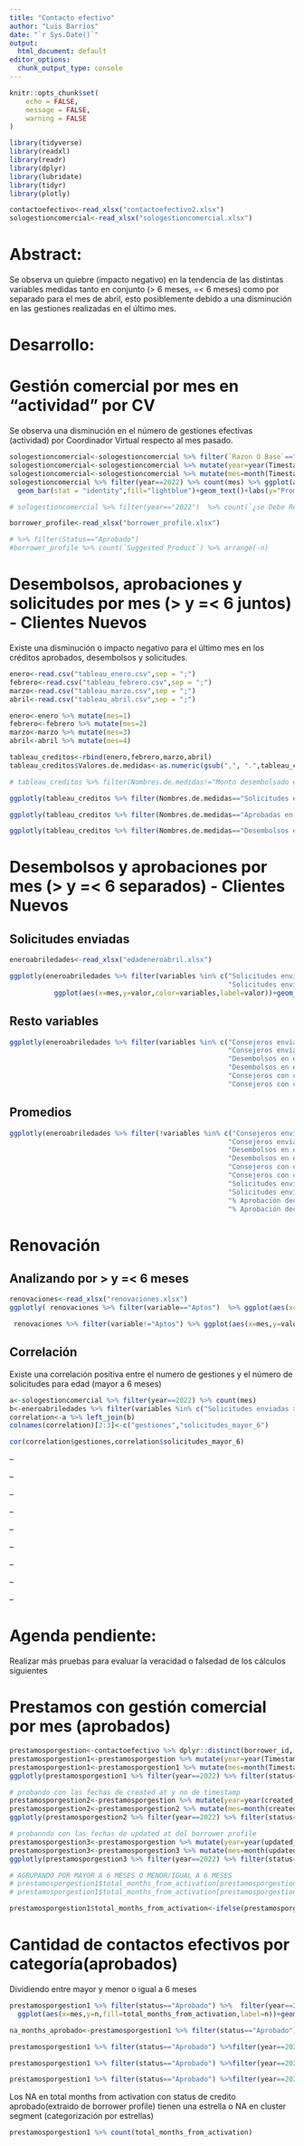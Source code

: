 ```yaml
---
title: "Contacto efectivo"
author: "Luis Barrios"
date: "`r Sys.Date()`"
output:
  html_document: default
editor_options:
  chunk_output_type: console
---
```


```r
knitr::opts_chunk$set(
	echo = FALSE,
	message = FALSE,
	warning = FALSE
)
```

```r
library(tidyverse)
library(readxl)
library(readr)
library(dplyr)
library(lubridate)
library(tidyr)
library(plotly)


```

```r
contactoefectivo<-read_xlsx("contactoefectivo2.xlsx")
sologestioncomercial<-read_xlsx("sologestioncomercial.xlsx")

```

# Abstract:

Se observa un quiebre (impacto negativo) en la tendencia de las distintas variables medidas tanto en conjunto (\> 6 meses, =\< 6 meses) como por separado para el mes de abril, esto posiblemente debido a una disminución en las gestiones realizadas en el último mes.

# Desarrollo:

# Gestión comercial por mes en "actividad" por CV

Se observa una disminución en el número de gestiones efectivas (actividad) por Coordinador Virtual respecto al mes pasado.

```r
sologestioncomercial<-sologestioncomercial %>% filter(`Razon O Base`=="Actividad")
sologestioncomercial<-sologestioncomercial %>% mutate(year=year(Timestamp))
sologestioncomercial<-sologestioncomercial %>% mutate(mes=month(Timestamp))
sologestioncomercial %>% filter(year==2022) %>% count(mes) %>% ggplot(aes(x=mes,y=n/9,label=round(n/9)))+
  geom_bar(stat = "identity",fill="lightblue")+geom_text()+labs(y="Promedio de gestiones por CV")

# sologestioncomercial %>% filter(year=="2022")  %>% count(`¿se Debe Reangedar Con El Consejero?`) %>% arrange(-n) 

borrower_profile<-read_xlsx("borrower_profile.xlsx")

# %>% filter(Status=="Aprobado") 
#borrower_profile %>% count(`Suggested Product`) %>% arrange(-n) 
```

# Desembolsos, aprobaciones y solicitudes por mes (\> y =\< 6 juntos) - Clientes Nuevos

Existe una disminución o impacto negativo para el último mes en los créditos aprobados, desembolsos y solicitudes.

```r
enero<-read.csv("tableau_enero.csv",sep = ";")
febrero<-read.csv("tableau_febrero.csv",sep = ";")
marzo<-read.csv("tableau_marzo.csv",sep = ";")
abril<-read.csv("tableau_abril.csv",sep = ";")

enero<-enero %>% mutate(mes=1)
febrero<-febrero %>% mutate(mes=2)
marzo<-marzo %>% mutate(mes=3)
abril<-abril %>% mutate(mes=4)

tableau_creditos<-rbind(enero,febrero,marzo,abril)
tableau_creditos$Valores.de.medidas<-as.numeric(gsub(",", ".",tableau_creditos$Valores.de.medidas ))

# tableau_creditos %>% filter(Nombres.de.medidas!="Monto desembolsado en el mes")%>%  ggplot(aes(x=mes,y=Valores.de.medidas,color=Nombres.de.medidas))+geom_line()

```

```r
ggplotly(tableau_creditos %>% filter(Nombres.de.medidas=="Solicitudes enviadas")%>%  ggplot(aes(x=mes,y=Valores.de.medidas,label=Valores.de.medidas))+geom_line(color="blue")+geom_text()+labs(y="Solicitudes enviadas"))
```

```r
ggplotly(tableau_creditos %>% filter(Nombres.de.medidas=="Aprobadas en el mes")%>%  ggplot(aes(x=mes,y=Valores.de.medidas,label=Valores.de.medidas))+geom_line(color="red")+geom_text()+labs(y="Créditos aprobados en el mes"))
```

```r
ggplotly(tableau_creditos %>% filter(Nombres.de.medidas=="Desembolsos en el mes")%>%  ggplot(aes(x=mes,y=Valores.de.medidas,label=Valores.de.medidas))+geom_line(color="green")+geom_text()+labs(y="Desembolsos en el mes"))
```

# Desembolsos y aprobaciones por mes (\> y =\< 6 separados) - Clientes Nuevos

## Solicitudes enviadas

```r
eneroabriledades<-read_xlsx("edadeneroabril.xlsx")

ggplotly(eneroabriledades %>% filter(variables %in% c("Solicitudes enviadas 1-6",
                                                      "Solicitudes enviadas > 6")) %>%
           ggplot(aes(x=mes,y=valor,color=variables,label=valor))+geom_line()+geom_text(color="black"))

```

## Resto variables

```r
ggplotly(eneroabriledades %>% filter(variables %in% c("Consejeros enviando 1-6",
                                                      "Consejeros enviando > 6",
                                                      "Desembolsos en el mes 1-6",
                                                      "Desembolsos en el mes > 6",
                                                      "Consejeros con crédito en el mes 1-6",
                                                      "Consejeros con crédito en el mes > 6"))  %>%  ggplot(aes(x=mes,y=valor,color=variables,label=valor))+geom_line()+geom_text())
```

## Promedios

```r
ggplotly(eneroabriledades %>% filter(!variables %in% c("Consejeros enviando 1-6",
                                                      "Consejeros enviando > 6",
                                                      "Desembolsos en el mes 1-6",
                                                      "Desembolsos en el mes > 6",
                                                      "Consejeros con crédito en el mes 1-6",
                                                      "Consejeros con crédito en el mes > 6",
                                                      "Solicitudes enviadas 1-6",
                                                      "Solicitudes enviadas > 6",
                                                      "% Aprobación decididas mes > 6",
                                                      "% Aprobación decididas mes"))  %>%  ggplot(aes(x=mes,y=valor,color=variables,label=round(valor,digits = 2)))+geom_line()+geom_text(color="black"))
```

# Renovación

## Analizando por \> y =\< 6 meses

```r
renovaciones<-read_xlsx("renovaciones.xlsx")
ggplotly( renovaciones %>% filter(variable=="Aptos")  %>% ggplot(aes(x=mes,y=valor,color=variable,label=valor))+geom_line()+geom_text() +labs(y="Clientes aptos") )

 renovaciones %>% filter(variable!="Aptos") %>% ggplot(aes(x=mes,y=valor,color=variable,label=valor))+geom_line()+geom_text()+scale_fill_discrete(name = "Dose", labels = c("A", "B", "C")) 
```

## Correlación

Existe una correlación positiva entre el numero de gestiones y el número de solicitudes para edad (mayor a 6 meses)

```r
a<-sologestioncomercial %>% filter(year==2022) %>% count(mes) 
b<-eneroabriledades %>% filter(variables %in% c("Solicitudes enviadas > 6")) %>% select(mes,valor)
correlation<-a %>% left_join(b)
colnames(correlation)[2:3]<-c("gestiones","solicitudes_mayor_6")

cor(correlation$gestiones,correlation$solicitudes_mayor_6)
```

--

--

--

--

--

--

--

--

--

# Agenda pendiente:

Realizar más pruebas para evaluar la veracidad o falsedad de los cálculos siguientes

# Prestamos con gestión comercial por mes (aprobados)

```r
prestamosporgestion<-contactoefectivo %>% dplyr::distinct(borrower_id,.keep_all = TRUE)
prestamosporgestion1<-prestamosporgestion %>% mutate(year=year(Timestamp))
prestamosporgestion1<-prestamosporgestion1 %>% mutate(mes=month(Timestamp))
ggplotly(prestamosporgestion1 %>% filter(year==2022) %>% filter(status=="Aprobado") %>% count(mes) %>% ggplot(aes(x=mes,y=n,label=n))+geom_bar(stat = "identity",fill="lightblue")+geom_text()+labs(title = "Tomando la fecha del timestamp (fecha de la gestión comercial)"))

# probando con las fechas de created at y no de timestamp
prestamosporgestion2<-prestamosporgestion %>% mutate(year=year(created_at))
prestamosporgestion2<-prestamosporgestion2 %>% mutate(mes=month(created_at))
ggplotly(prestamosporgestion2 %>% filter(year==2022) %>% filter(status=="Aprobado") %>% count(mes) %>% ggplot(aes(x=mes,y=n,label=n))+geom_bar(stat = "identity",fill="lightblue")+geom_text()+labs(title = "Tomando la fecha del created at (borrower profile)"))

# probanndo con las fechas de updated at del borrower profile
prestamosporgestion3<-prestamosporgestion %>% mutate(year=year(updated_at))
prestamosporgestion3<-prestamosporgestion3 %>% mutate(mes=month(updated_at))
ggplotly(prestamosporgestion3 %>% filter(year==2022) %>% filter(status=="Aprobado") %>% count(mes) %>% ggplot(aes(x=mes,y=n,label=n))+geom_bar(stat = "identity",fill="lightblue")+geom_text()+labs(title = "Tomando la fecha del updated at (borrower profile)"))

# AGRUPANDO POR MAYOR A 6 MESES O MENOR/IGUAL A 6 MESES
# prestamosporgestion1$total_months_from_activation[prestamosporgestion1$total_months_from_activation>6]<-"Mayor 6 meses"
# prestamosporgestion1$total_months_from_activation[prestamosporgestion1$total_months_from_activation<7]<-"Menor o igual 6 meses"

prestamosporgestion1$total_months_from_activation<-ifelse(prestamosporgestion1$total_months_from_activation>6,"Mayor 6 meses",ifelse(prestamosporgestion1$total_months_from_activation<7,"Menor o igual 6 meses","NA"))

```

# Cantidad de contactos efectivos por categoría(aprobados)

Dividiendo entre mayor y menor o igual a 6 meses

```r
prestamosporgestion1 %>% filter(status=="Aprobado") %>%  filter(year==2022)  %>% count(mes,total_months_from_activation) %>% 
  ggplot(aes(x=mes,y=n,fill=total_months_from_activation,label=n))+geom_bar(stat = "identity",position = "dodge")+geom_text(position = position_dodge(width = .75))

na_months_aprobado<-prestamosporgestion1 %>% filter(status=="Aprobado") %>%filter(year==2022) %>% filter(!total_months_from_activation %in% c("Mayor 6 meses","Menor o igual 6 meses"))

prestamosporgestion1 %>% filter(status=="Aprobado") %>%filter(year==2022) %>% filter(total_months_from_activation %in% c("Mayor 6 meses")) %>% count(cluster_segment) %>% arrange(-n)

prestamosporgestion1 %>% filter(status=="Aprobado") %>%filter(year==2022) %>% filter(total_months_from_activation %in% c("Menor o igual 6 meses")) %>% count(cluster_segment) %>% arrange(-n)

prestamosporgestion1 %>% filter(status=="Aprobado") %>%filter(year==2022) %>% filter(!total_months_from_activation %in% c("Mayor 6 meses","Menor o igual 6 meses")) %>% count(cluster_segment) %>% arrange(-n)
```

Los NA en total months from activation con status de credito aprobado(extraido de borrower profile) tienen una estrella o NA en cluster segment (categorización por estrellas)

```r
prestamosporgestion1 %>% count(total_months_from_activation)
```
